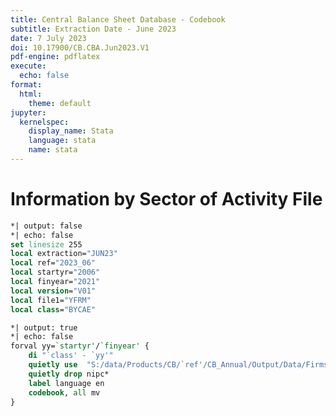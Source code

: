 ```yaml
---
title: Central Balance Sheet Database - Codebook
subtitle: Extraction Date - June 2023
date: 7 July 2023
doi: 10.17900/CB.CBA.Jun2023.V1
pdf-engine: pdflatex
execute:
  echo: false
format:
  html:
    theme: default
jupyter:
  kernelspec:
    display_name: Stata
    language: stata
    name: stata
---
```


# Information by Sector of Activity File

```stata
*| output: false
*| echo: false
set linesize 255
local extraction="JUN23"
local ref="2023_06"
local startyr="2006"
local finyear="2021"
local version="V01"
local file1="YFRM"
local class="BYCAE"
```

```stata
*| output: true
*| echo: false
forval yy=`startyr'/`finyear' {
    di "`class' - `yy'"
    quietly use  "S:/data/Products/CB/`ref'/CB_Annual/Output/Data/Firms/`yy'/CB_I_`file1'_`yy'_`extraction'_`class'_`version'.dta", clear
    quietly drop nipc*
    label language en
    codebook, all mv
}
```

